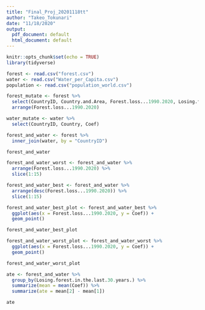 ```yaml
---
title: "Final_Proj_20201118tt"
author: "Takeo_Tokunari"
date: "11/18/2020"
output:
  pdf_document: default
  html_document: default
---
```


```r
knitr::opts_chunk$set(echo = TRUE)
library(tidyverse)

```

```r
forest <- read.csv("forest.csv")
water <- read.csv("Water_per_Capita.csv")
population <- read.csv("population_world.csv")

forest_mutate <- forest %>% 
  select(CountryID, Country.and.Area, Forest.loss...1990.2020, Losing.forest.in.the.last.30.years.) %>% 
  arrange(Forest.loss...1990.2020)

water_mutate <- water %>% 
  select(CountryID, Country, Coef)

forest_and_water <- forest %>% 
  inner_join(water, by = "CountryID")

forest_and_water

forest_and_water_worst <- forest_and_water %>% 
  arrange(Forest.loss...1990.2020) %>% 
  slice(1:15)

forest_and_water_best <- forest_and_water %>% 
  arrange(desc(Forest.loss...1990.2020)) %>% 
  slice(1:15)

forest_and_water_best_plot <- forest_and_water_best %>% 
  ggplot(aes(x = Forest.loss...1990.2020, y = Coef)) +
  geom_point()

forest_and_water_best_plot

forest_and_water_worst_plot <- forest_and_water_worst %>% 
  ggplot(aes(x = Forest.loss...1990.2020, y = Coef)) +
  geom_point()

forest_and_water_worst_plot

ate <- forest_and_water %>%
  group_by(Losing.forest.in.the.last.30.years.) %>% 
  summarize(mean = mean(Coef)) %>% 
  summarize(ate = mean[2] - mean[1])

ate

```


